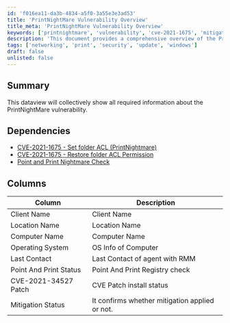 ```yaml
---
id: 'f016ea11-da3b-4834-a5f0-3a55e3e3ad53'
title: 'PrintNightMare Vulnerability Overview'
title_meta: 'PrintNightMare Vulnerability Overview'
keywords: ['printnightmare', 'vulnerability', 'cve-2021-1675', 'mitigation', 'status']
description: 'This document provides a comprehensive overview of the PrintNightMare vulnerability, detailing its dependencies, relevant CVEs, and a dataview that summarizes key information about affected clients and systems.'
tags: ['networking', 'print', 'security', 'update', 'windows']
draft: false
unlisted: false
---
```

## Summary

This dataview will collectively show all required information about the PrintNightMare vulnerability.

## Dependencies

- [CVE-2021-1675 - Set folder ACL (PrintNightmare)](https://proval.itglue.com/DOC-5078775-7798632)
- [CVE-2021-1675 - Restore folder ACL Permission](https://proval.itglue.com/DOC-5078775-7836838)
- [Point and Print Nightmare Check](https://proval.itglue.com/DOC-5078775-7854032)

## Columns

| Column                     | Description                             |
|---------------------------|-----------------------------------------|
| Client Name               | Client Name                             |
| Location Name             | Location Name                           |
| Computer Name             | Computer Name                           |
| Operating System          | OS Info of Computer                    |
| Last Contact              | Last Contact of agent with RMM         |
| Point And Print Status    | Point And Print Registry check         |
| CVE-2021-34527 Patch      | CVE Patch install status               |
| Mitigation Status         | It confirms whether mitigation applied or not. |












